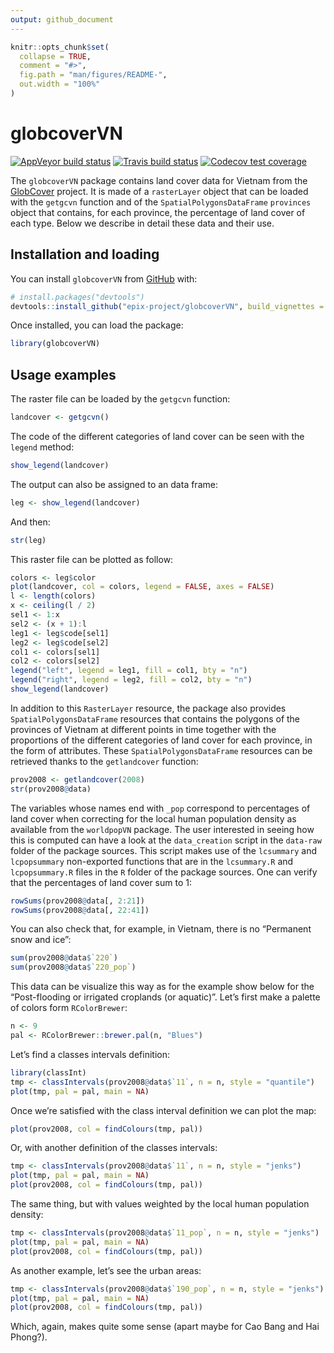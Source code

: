 ```yaml
---
output: github_document
---
```


<!-- README.md is generated from README.Rmd. Please edit that file -->

```r
knitr::opts_chunk$set(
  collapse = TRUE,
  comment = "#>",
  fig.path = "man/figures/README-",
  out.width = "100%"
)
```
# globcoverVN 

<!-- badges: start -->
[![AppVeyor build status](https://ci.appveyor.com/api/projects/status/github/epix-project/globcoverVN?branch=master&svg=true)](https://ci.appveyor.com/project/epix-project/globcoverVN)
[![Travis build status](https://travis-ci.org/epix-project/globcoverVN.svg?branch=master)](https://travis-ci.org/epix-project/globcoverVN)
[![Codecov test coverage](https://codecov.io/gh/epix-project/globcoverVN/branch/master/graph/badge.svg)](https://codecov.io/gh/epix-project/globcoverVN?branch=master)
<!-- badges: end -->

The `globcoverVN` package contains land cover data for Vietnam from the 
[GlobCover](http://due.esrin.esa.int/page_globcover.php) project. It is made of
a `rasterLayer` object that can be loaded with the `getgcvn` function and of the
`SpatialPolygonsDataFrame` `provinces` object that contains, for each province,
the percentage of land cover of each type. Below we describe in detail these
data and their use.

## Installation and loading

You can install `globcoverVN` from [GitHub](https://github.com/epix-project/globcoverVN) with:

```r
# install.packages("devtools")
devtools::install_github("epix-project/globcoverVN", build_vignettes = TRUE)
```

Once installed, you can load the package:

```r
library(globcoverVN)
```


## Usage examples

The raster file can be loaded by the `getgcvn` function:

```r
landcover <- getgcvn()
```

The code of the different categories of land cover can be seen with the `legend`
method:

```r
show_legend(landcover)
```

The output can also be assigned to an data frame:

```r
leg <- show_legend(landcover)
```

And then:

```r
str(leg)
```

This raster file can be plotted as follow:

```r
colors <- leg$color
plot(landcover, col = colors, legend = FALSE, axes = FALSE)
l <- length(colors)
x <- ceiling(l / 2)
sel1 <- 1:x
sel2 <- (x + 1):l
leg1 <- leg$code[sel1]
leg2 <- leg$code[sel2]
col1 <- colors[sel1]
col2 <- colors[sel2]
legend("left", legend = leg1, fill = col1, bty = "n")
legend("right", legend = leg2, fill = col2, bty = "n")
show_legend(landcover)
```

In addition to this `RasterLayer` resource, the package also provides 
`SpatialPolygonsDataFrame` resources that contains the polygons of the provinces
of Vietnam at different points in time together with the proportions of the
different categories of land cover for each province, in the form of attributes.
These `SpatialPolygonsDataFrame` resources can be retrieved thanks to the
`getlandcover` function:

```r
prov2008 <- getlandcover(2008)
str(prov2008@data)
```

The variables whose names end with `_pop` correspond to percentages of land
cover when correcting for the local human population density as available from
the `worldpopVN` package. The user interested in seeing how this is computed can
have a look at the `data_creation` script in the `data-raw` folder of the
package sources. This script makes use of the `lcsummary` and `lcpopsummary`
non-exported functions that are in the `lcsummary.R` and `lcpopsummary.R` files
in the `R` folder of the package sources. One can verify that the percentages of
land cover sum to 1:

```r
rowSums(prov2008@data[, 2:21])
rowSums(prov2008@data[, 22:41])
```

You can also check that, for example, in Vietnam, there is no "Permanent snow
and ice":

```r
sum(prov2008@data$`220`)
sum(prov2008@data$`220_pop`)
```


This data can be visualize this way as for the example show below for the
"Post-flooding or irrigated croplands (or aquatic)". Let's first make a palette
of colors form `RColorBrewer`:

```r
n <- 9
pal <- RColorBrewer::brewer.pal(n, "Blues")
```

Let's find a classes intervals definition:

```r
library(classInt)
tmp <- classIntervals(prov2008@data$`11`, n = n, style = "quantile")
plot(tmp, pal = pal, main = NA)
```

Once we're satisfied with the class interval definition we can plot the map:

```r
plot(prov2008, col = findColours(tmp, pal))
```

Or, with another definition of the classes intervals:

```r
tmp <- classIntervals(prov2008@data$`11`, n = n, style = "jenks")
plot(tmp, pal = pal, main = NA)
plot(prov2008, col = findColours(tmp, pal))
```

The same thing, but with values weighted by the local human population
density:

```r
tmp <- classIntervals(prov2008@data$`11_pop`, n = n, style = "jenks")
plot(tmp, pal = pal, main = NA)
plot(prov2008, col = findColours(tmp, pal))
```

As another example, let's see the urban areas:

```r
tmp <- classIntervals(prov2008@data$`190_pop`, n = n, style = "jenks")
plot(tmp, pal = pal, main = NA)
plot(prov2008, col = findColours(tmp, pal))
```

Which, again, makes quite some sense (apart maybe for Cao Bang and Hai Phong?).
